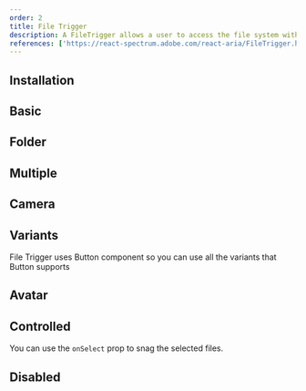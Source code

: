 ```yaml
---
order: 2
title: File Trigger
description: A FileTrigger allows a user to access the file system with any pressable React Aria or React Spectrum component, or custom components built with usePress.
references: ['https://react-spectrum.adobe.com/react-aria/FileTrigger.html#props']
---
```


## Installation
<Install component='file-trigger' />

## Basic
<Demo center component='buttons/file-trigger/file-trigger-demo' />

## Folder
<Demo center component='buttons/file-trigger/file-trigger-folder-demo' />

## Multiple
<Demo center component='buttons/file-trigger/file-trigger-multiple-demo' />

## Camera
<Demo center component='buttons/file-trigger/file-trigger-camera-demo' />

## Variants
File Trigger uses Button component so you can use all the variants that Button supports
<Demo center component='buttons/file-trigger/file-trigger-variant-demo' />

## Avatar
<Demo center component='buttons/file-trigger/file-trigger-avatar-demo' />

## Controlled
You can use the `onSelect` prop to snag the selected files.
<Demo center component='buttons/file-trigger/file-trigger-controlled-demo' />

## Disabled
<Demo center component='buttons/file-trigger/file-trigger-disabled-demo' />
